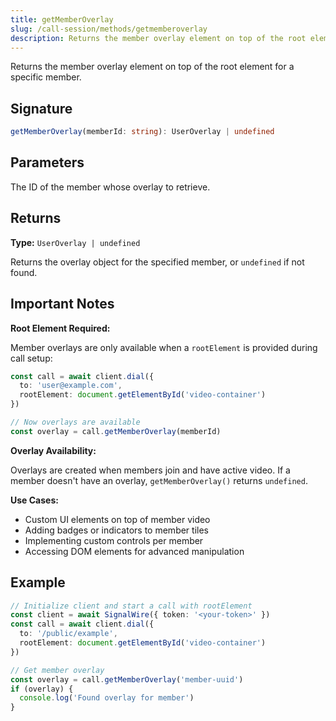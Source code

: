 ```yaml
---
title: getMemberOverlay
slug: /call-session/methods/getmemberoverlay
description: Returns the member overlay element on top of the root element for a specific member.
---
```



Returns the member overlay element on top of the root element for a specific member.

## Signature

```typescript
getMemberOverlay(memberId: string): UserOverlay | undefined
```

## Parameters

<APIField name="memberId" type="string" required>
  The ID of the member whose overlay to retrieve.
</APIField>

## Returns

**Type:** `UserOverlay | undefined`

Returns the overlay object for the specified member, or `undefined` if not found.

## Important Notes

**Root Element Required:**

Member overlays are only available when a `rootElement` is provided during call setup:

```typescript
const call = await client.dial({
  to: 'user@example.com',
  rootElement: document.getElementById('video-container')
})

// Now overlays are available
const overlay = call.getMemberOverlay(memberId)
```

**Overlay Availability:**

Overlays are created when members join and have active video. If a member doesn't have an overlay, `getMemberOverlay()` returns `undefined`.

**Use Cases:**

- Custom UI elements on top of member video
- Adding badges or indicators to member tiles
- Implementing custom controls per member
- Accessing DOM elements for advanced manipulation

## Example

```typescript
// Initialize client and start a call with rootElement
const client = await SignalWire({ token: '<your-token>' })
const call = await client.dial({
  to: '/public/example',
  rootElement: document.getElementById('video-container')
})

// Get member overlay
const overlay = call.getMemberOverlay('member-uuid')
if (overlay) {
  console.log('Found overlay for member')
}
```
